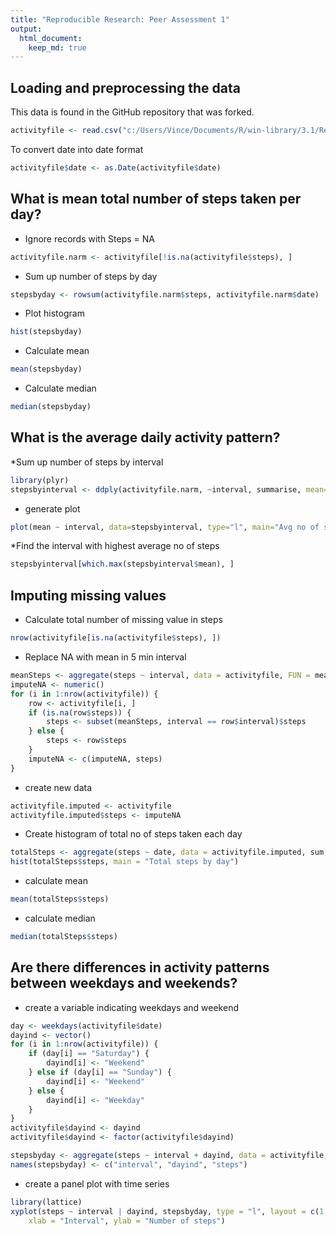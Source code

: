 ```yaml
---
title: "Reproducible Research: Peer Assessment 1"
output: 
  html_document:
    keep_md: true
---
```



## Loading and preprocessing the data

This data is found in the GitHub repository that was forked.

```r
activityfile <- read.csv("c:/Users/Vince/Documents/R/win-library/3.1/ReproducibleR/RepData_PeerAssessment1/activity/activity.csv")
```

To convert date into date format

```r
activityfile$date <- as.Date(activityfile$date)

```

## What is mean total number of steps taken per day?

* Ignore records with Steps = NA
```r
activityfile.narm <- activityfile[!is.na(activityfile$steps), ]
```

* Sum up number of steps by day
```r
stepsbyday <- rowsum(activityfile.narm$steps, activityfile.narm$date)
```

* Plot histogram
```r
hist(stepsbyday)
```

* Calculate mean
```r
mean(stepsbyday)
```

* Calculate median
```r
median(stepsbyday)
```


## What is the average daily activity pattern?

*Sum up number of steps by interval
```r
library(plyr)
stepsbyinterval <- ddply(activityfile.narm, ~interval, summarise, mean=mean(steps))
```

* generate plot
```r
plot(mean ~ interval, data=stepsbyinterval, type="l", main="Avg no of steps by interval")
```

*Find the interval with highest average no of steps

```r
stepsbyinterval[which.max(stepsbyinterval$mean), ]
```


## Imputing missing values

* Calculate total number of missing value in steps
```r
nrow(activityfile[is.na(activityfile$steps), ])
```

* Replace NA with mean in 5 min interval
```r
meanSteps <- aggregate(steps ~ interval, data = activityfile, FUN = mean)
imputeNA <- numeric()
for (i in 1:nrow(activityfile)) {
    row <- activityfile[i, ]
    if (is.na(row$steps)) {
        steps <- subset(meanSteps, interval == row$interval)$steps
    } else {
        steps <- row$steps
    }
    imputeNA <- c(imputeNA, steps)
}
```

* create new data
```r
activityfile.imputed <- activityfile
activityfile.imputed$steps <- imputeNA
```

* Create histogram of total no of steps taken each day
```r
totalSteps <- aggregate(steps ~ date, data = activityfile.imputed, sum, na.rm = TRUE)  
hist(totalSteps$steps, main = "Total steps by day")
```

* calculate mean
```r
mean(totalSteps$steps)
```

* calculate median
```r
median(totalSteps$steps)
```

## Are there differences in activity patterns between weekdays and weekends?

* create a variable indicating weekdays and weekend
```r
day <- weekdays(activityfile$date)
dayind <- vector()
for (i in 1:nrow(activityfile)) {
    if (day[i] == "Saturday") {
        dayind[i] <- "Weekend"
    } else if (day[i] == "Sunday") {
        dayind[i] <- "Weekend"
    } else {
        dayind[i] <- "Weekday"
    }
}
activityfile$dayind <- dayind
activityfile$dayind <- factor(activityfile$dayind)

stepsbyday <- aggregate(steps ~ interval + dayind, data = activityfile, mean)
names(stepsbyday) <- c("interval", "dayind", "steps")
```

* create a panel plot with time series
```r
library(lattice)
xyplot(steps ~ interval | dayind, stepsbyday, type = "l", layout = c(1, 2), 
    xlab = "Interval", ylab = "Number of steps")
```



